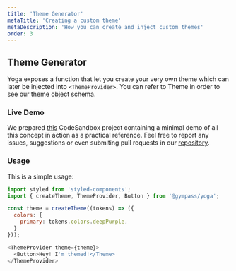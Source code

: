 ```yaml
---
title: 'Theme Generator'
metaTitle: 'Creating a custom theme'
metaDescription: 'How you can create and inject custom themes'
order: 3
---
```



## Theme Generator 

Yoga exposes a function that let you create your very own theme which can later be injected into <GatsbyLink to="/components/theming/themeProvider">`<ThemeProvider>`</GatsbyLink>.
You can refer to <GatsbyLink to="/components/theming/theme">Theme</GatsbyLink> in order to see our theme object schema.

### Live Demo
We prepared [this](https://codesandbox.io/s/theming-in-yoga-rh4th) CodeSandbox project containing a minimal demo of all this concept in action as a practical reference. Feel free to report any issues, suggestions or even submiting pull requests in our [repository](https://github.com/gympas/yoga).

### Usage

This is a simple usage:

```javascript type=highlight
import styled from 'styled-components';
import { createTheme, ThemeProvider, Button } from '@gympass/yoga';

const theme = createTheme((tokens) => ({
  colors: {
    primary: tokens.colors.deepPurple,
  }
}));

<ThemeProvider theme={theme}>
  <Button>Hey! I'm themed!</Theme>
</ThemeProvider>
```
